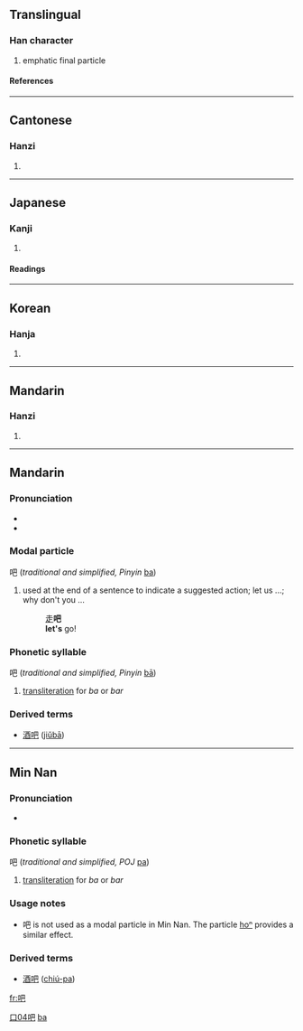 {{zh-hanzi|{{zh-lookup|吧}}}}
==Translingual==
{{stroke order|type=animate}}
===Han character===
{{Han char|rn=30|rad=口|as=04|sn=7|four=6701<sub>7</sub>|canj=口日山 (RAU)}}
# emphatic final particle
====References====
{{Han ref|kx=0178.040|dkj=03341|dj=0395.120|hdz=10596.060|uh=5427|ud=21543|bh=A761|bd=42849}}
----

==Cantonese==
===Hanzi===
{{yue-hanzi|jyut=|y=ba1, ba6}}
# {{defn|Cantonese}}
----
==Japanese==
===Kanji===
{{ja-kanji|grade=|rs=口04}}
# {{defn|Japanese}} 
====Readings====
{{ja-readings|on=[[は]] (ha), [[へ]] (he)|kun=[[おおくちのさま]] (ookuchinosama)}}
----
==Korean==
===Hanja===
{{ko-hanja|hangeul=파|rv=pa|mr=p'a}}
# {{defn|Korean}}
----
==Mandarin==
===Hanzi===
{{cmn-hanzi|pin=[[bā]] (ba1), [[ba]] (ba5)|wg=pa<sup>1</sup>, pa<sup>5</sup>}}
# {{defn|Mandarin}}
----
==Mandarin==
===Pronunciation===
*{{IPA|[ pa ]}}
*{{IPA|[ pa˥˥ ]}}

===Modal particle===
吧 (''traditional and simplified, Pinyin'' [[ba]])

# used at the end of a sentence to indicate a suggested action; let us ...; why don't you ...
#: [[走]]'''吧'''
#: '''let's''' go!

===Phonetic syllable===
吧 (''traditional and simplified, Pinyin'' [[bā]])

# [[transliteration]] for ''ba'' or ''bar''

===Derived terms===
*[[酒吧]] ([[jiǔbā]])

[[Category:zh-tw:Beginning Mandarin|口04吧]]
[[Category:zh-cn:Beginning Mandarin|ba]]
----
==Min Nan==
===Pronunciation===
*{{IPA|[ pa˥˥ ]}}

===Phonetic syllable===
吧 (''traditional and simplified, POJ'' [[pa]])

# [[transliteration]] for ''ba'' or ''bar''

===Usage notes===
*吧 is not used as a modal particle in Min Nan.  The particle [[ho͘ⁿ|ho{{unicode|͘}}ⁿ]] provides a similar effect.

===Derived terms===
*[[酒吧]] ([[chiú-pa]])


[[fr:吧]]